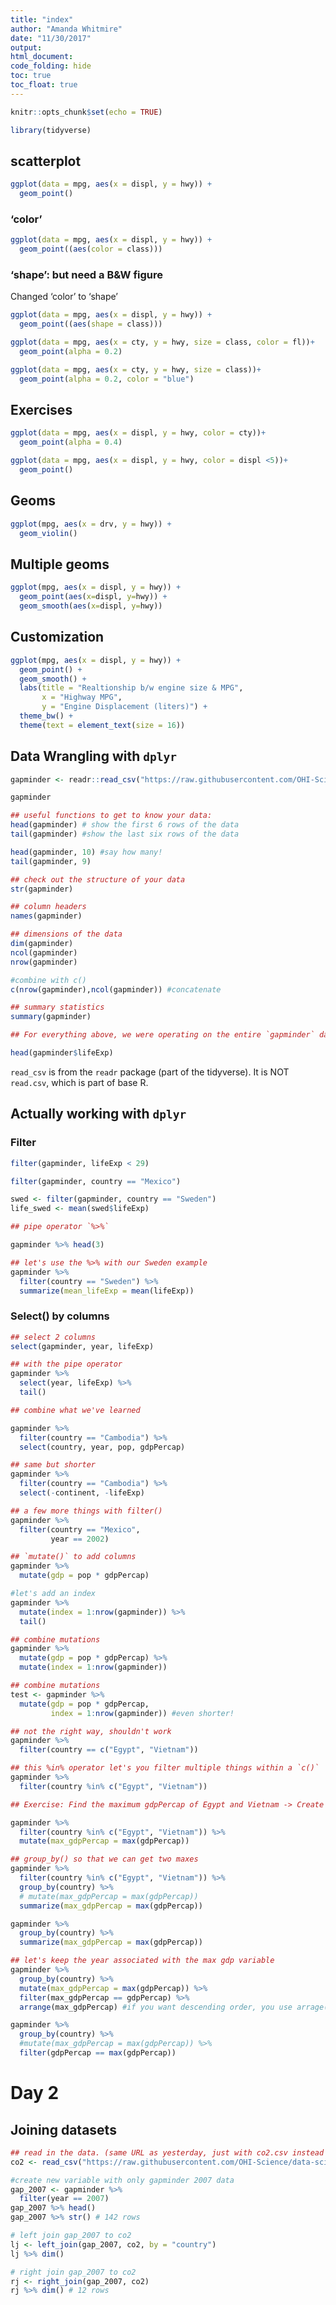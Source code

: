 ```yaml
---
title: "index"
author: "Amanda Whitmire"
date: "11/30/2017"
output: 
html_document:
code_folding: hide
toc: true
toc_float: true
---
```


```r
knitr::opts_chunk$set(echo = TRUE)

library(tidyverse)
```

## scatterplot

```r
ggplot(data = mpg, aes(x = displ, y = hwy)) + 
  geom_point()
```

### 'color'

```r
ggplot(data = mpg, aes(x = displ, y = hwy)) + 
  geom_point((aes(color = class)))
```

### 'shape': but need a B&W figure

Changed 'color' to 'shape'

```r
ggplot(data = mpg, aes(x = displ, y = hwy)) + 
  geom_point((aes(shape = class)))
```

```r
ggplot(data = mpg, aes(x = cty, y = hwy, size = class, color = fl))+ 
  geom_point(alpha = 0.2)
```

```r

ggplot(data = mpg, aes(x = cty, y = hwy, size = class))+ 
  geom_point(alpha = 0.2, color = "blue")
```

## Exercises

```r

ggplot(data = mpg, aes(x = displ, y = hwy, color = cty))+ 
  geom_point(alpha = 0.4)
```

```r

ggplot(data = mpg, aes(x = displ, y = hwy, color = displ <5))+ 
  geom_point()
```

## Geoms

```r

ggplot(mpg, aes(x = drv, y = hwy)) +
  geom_violin()

```

## Multiple geoms

```r

ggplot(mpg, aes(x = displ, y = hwy)) +
  geom_point(aes(x=displ, y=hwy)) +
  geom_smooth(aes(x=displ, y=hwy))

```



## Customization

```r

ggplot(mpg, aes(x = displ, y = hwy)) +
  geom_point() +
  geom_smooth() +
  labs(title = "Realtionship b/w engine size & MPG",
       x = "Highway MPG",
       y = "Engine Displacement (liters)") +
  theme_bw() +
  theme(text = element_text(size = 16))

```

## Data Wrangling with `dplyr`

```r

gapminder <- readr::read_csv("https://raw.githubusercontent.com/OHI-Science/data-science-training/master/data/gapminder.csv")

gapminder

## useful functions to get to know your data:
head(gapminder) # show the first 6 rows of the data
tail(gapminder) #show the last six rows of the data

head(gapminder, 10) #say how many!
tail(gapminder, 9)

## check out the structure of your data
str(gapminder) 

## column headers
names(gapminder) 

## dimensions of the data
dim(gapminder)
ncol(gapminder)
nrow(gapminder)

#combine with c()
c(nrow(gapminder),ncol(gapminder)) #concatenate

## summary statistics
summary(gapminder)

## For everything above, we were operating on the entire `gapminder` dataset.

head(gapminder$lifeExp)
```

`read_csv` is from the `readr` package (part of the tidyverse). It is NOT `read.csv`, which is part of base R. 

## Actually working with `dplyr`

### Filter

```r

filter(gapminder, lifeExp < 29)

filter(gapminder, country == "Mexico")

swed <- filter(gapminder, country == "Sweden")
life_swed <- mean(swed$lifeExp)

## pipe operator `%>%` 

gapminder %>% head(3)

## let's use the %>% with our Sweden example
gapminder %>% 
  filter(country == "Sweden") %>% 
  summarize(mean_lifeExp = mean(lifeExp))

```

### Select() by columns

```r

## select 2 columns
select(gapminder, year, lifeExp)

## with the pipe operator
gapminder %>%
  select(year, lifeExp) %>%
  tail()

## combine what we've learned

gapminder %>%
  filter(country == "Cambodia") %>%
  select(country, year, pop, gdpPercap)

## same but shorter
gapminder %>%
  filter(country == "Cambodia") %>%
  select(-continent, -lifeExp)  

## a few more things with filter()
gapminder %>%
  filter(country == "Mexico",
         year == 2002)

## `mutate()` to add columns
gapminder %>%
  mutate(gdp = pop * gdpPercap)

#let's add an index
gapminder %>%
  mutate(index = 1:nrow(gapminder)) %>%
  tail()

## combine mutations
gapminder %>%
  mutate(gdp = pop * gdpPercap) %>%
  mutate(index = 1:nrow(gapminder))

## combine mutations
test <- gapminder %>%
  mutate(gdp = pop * gdpPercap, 
         index = 1:nrow(gapminder)) #even shorter!

## not the right way, shouldn't work
gapminder %>%
  filter(country == c("Egypt", "Vietnam"))

## this %in% operator let's you filter multiple things within a `c()`
gapminder %>%
  filter(country %in% c("Egypt", "Vietnam"))

## Exercise: Find the maximum gdpPercap of Egypt and Vietnam -> Create a new column.

gapminder %>%
  filter(country %in% c("Egypt", "Vietnam")) %>%
  mutate(max_gdpPercap = max(gdpPercap))

## group_by() so that we can get two maxes
gapminder %>%
  filter(country %in% c("Egypt", "Vietnam")) %>%
  group_by(country) %>%
  # mutate(max_gdpPercap = max(gdpPercap))
  summarize(max_gdpPercap = max(gdpPercap))

gapminder %>%
  group_by(country) %>%
  summarize(max_gdpPercap = max(gdpPercap))

## let's keep the year associated with the max gdp variable
gapminder %>%
  group_by(country) %>%
  mutate(max_gdpPercap = max(gdpPercap)) %>%
  filter(max_gdpPercap == gdpPercap) %>%
  arrange(max_gdpPercap) #if you want descending order, you use arrage(desc(max_gdpPercap))

gapminder %>%
  group_by(country) %>%
  #mutate(max_gdpPercap = max(gdpPercap)) %>%
  filter(gdpPercap == max(gdpPercap)) 

```

# Day 2

## Joining datasets

```r

## read in the data. (same URL as yesterday, just with co2.csv instead of gapminder.csv)
co2 <- read_csv("https://raw.githubusercontent.com/OHI-Science/data-science-training/master/data/co2.csv")

#create new variable with only gapminder 2007 data
gap_2007 <- gapminder %>%
  filter(year == 2007)
gap_2007 %>% head()
gap_2007 %>% str() # 142 rows

# left join gap_2007 to co2
lj <- left_join(gap_2007, co2, by = "country")
lj %>% dim()

# right join gap_2007 to co2
rj <- right_join(gap_2007, co2)
rj %>% dim() # 12 rows
```



